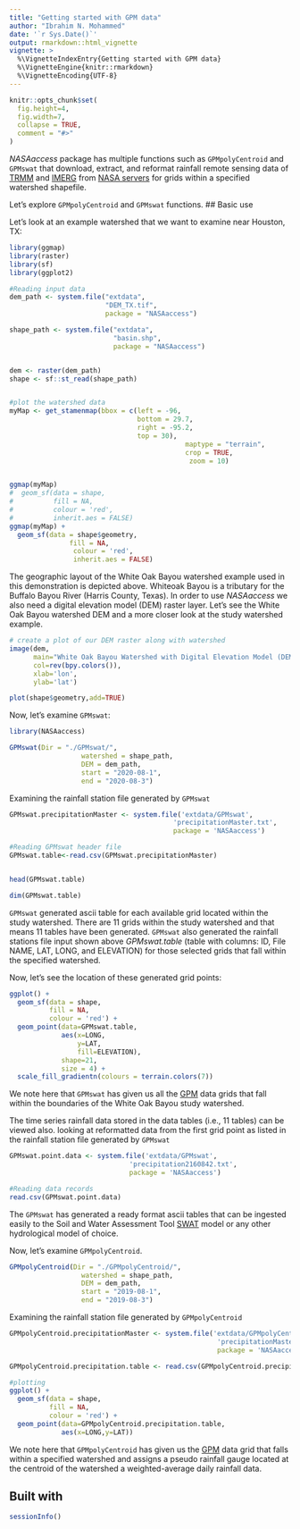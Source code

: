 ```yaml
---
title: "Getting started with GPM data"
author: "Ibrahim N. Mohammed"
date: '`r Sys.Date()`'
output: rmarkdown::html_vignette
vignette: >
  %\VignetteIndexEntry{Getting started with GPM data}
  %\VignetteEngine{knitr::rmarkdown}
  %\VignetteEncoding{UTF-8}
---
```


```r
knitr::opts_chunk$set(
  fig.height=4, 
  fig.width=7,
  collapse = TRUE,
  comment = "#>"
)
```

_NASAaccess_ package has multiple functions such as `GPMpolyCentroid` and `GPMswat` that download, extract, and reformat rainfall remote sensing data of [TRMM](https://gpm.nasa.gov/missions/trmm) and [IMERG](https://gpm.nasa.gov/data/imerg) from [NASA servers](https://gpm.nasa.gov/data/directory) for grids within a specified watershed shapefile.

Let's explore `GPMpolyCentroid` and `GPMswat` functions.
## Basic use

Let's look at an example watershed that we want to examine near Houston, TX:
```r
library(ggmap)
library(raster)
library(sf)
library(ggplot2)

#Reading input data
dem_path <- system.file("extdata", 
                        "DEM_TX.tif", 
                        package = "NASAaccess")

shape_path <- system.file("extdata", 
                          "basin.shp", 
                          package = "NASAaccess")


dem <- raster(dem_path)
shape <- sf::st_read(shape_path)


#plot the watershed data
myMap <- get_stamenmap(bbox = c(left = -96,
                                bottom = 29.7,
                                right = -95.2,
                                top = 30),
                                            maptype = "terrain", 
                                            crop = TRUE,
                                             zoom = 10)


ggmap(myMap) 
#  geom_sf(data = shape, 
#          fill = NA, 
#          colour = 'red', 
#          inherit.aes = FALSE) 
ggmap(myMap) +
  geom_sf(data = shape$geometry,
               fill = NA, 
                colour = 'red', 
                inherit.aes = FALSE)
```


The geographic layout of the White Oak Bayou watershed example used in this demonstration is depicted above. Whiteoak Bayou is a tributary for the Buffalo Bayou River (Harris County, Texas). In order to use _NASAaccess_ we also need a digital elevation model (DEM) raster layer. Let's see the White Oak Bayou watershed DEM and a more closer look at the study watershed example.


```r
# create a plot of our DEM raster along with watershed
image(dem, 
      main="White Oak Bayou Watershed with Digital Elevation Model (DEM)", 
      col=rev(bpy.colors()), 
      xlab='lon', 
      ylab='lat')

plot(shape$geometry,add=TRUE)

```


Now, let's examine `GPMswat`:

```r
library(NASAaccess)

GPMswat(Dir = "./GPMswat/",
                  watershed = shape_path,
                  DEM = dem_path,
                  start = "2020-08-1",
                  end = "2020-08-3")
```


Examining the rainfall station file generated by `GPMswat`

```r
GPMswat.precipitationMaster <- system.file('extdata/GPMswat',
                                         'precipitationMaster.txt', 
                                         package = 'NASAaccess')

#Reading GPMswat header file
GPMswat.table<-read.csv(GPMswat.precipitationMaster)


head(GPMswat.table)

dim(GPMswat.table)
```

`GPMswat` generated ascii table for each available grid located within the study watershed. There are 11 grids within the study watershed and that means 11 tables have been generated. `GPMswat` also generated the rainfall stations file input shown above *GPMswat.table* (table with columns: ID, File NAME, LAT, LONG, and ELEVATION) for those selected grids that fall within the specified watershed.


Now, let's see the location of these generated grid points:

```r
ggplot() + 
  geom_sf(data = shape, 
          fill = NA, 
          colour = 'red') +
  geom_point(data=GPMswat.table,
             aes(x=LONG,
                 y=LAT,
                 fill=ELEVATION), 
             shape=21, 
             size = 4) +
  scale_fill_gradientn(colours = terrain.colors(7))

```


We note here that `GPMswat` has given us all the [GPM](https://gpm.nasa.gov/data/imerg) data grids that fall within the boundaries of the White Oak Bayou study watershed.

The time series rainfall data stored in the data tables (i.e., 11 tables) can be viewed also.
looking at reformatted data from the first grid point as listed in the rainfall station file generated by `GPMswat`

```r
GPMswat.point.data <- system.file('extdata/GPMswat',
                              'precipitation2160842.txt', 
                              package = 'NASAaccess')

#Reading data records
read.csv(GPMswat.point.data)


```

The `GPMswat` has generated a ready format ascii tables that can be ingested easily to the Soil and Water Assessment Tool [SWAT](https://swat.tamu.edu/) model or any other hydrological model of choice.



Now, let's examine `GPMpolyCentroid`.

```r
GPMpolyCentroid(Dir = "./GPMpolyCentroid/",
                  watershed = shape_path,
                  DEM = dem_path,
                  start = "2019-08-1",
                  end = "2019-08-3")
```


Examining the rainfall station file generated by `GPMpolyCentroid`

```r

GPMpolyCentroid.precipitationMaster <- system.file('extdata/GPMpolyCentroid',
                                                    'precipitationMaster.txt', 
                                                    package = 'NASAaccess')

GPMpolyCentroid.precipitation.table <- read.csv(GPMpolyCentroid.precipitationMaster)

#plotting
ggplot() + 
  geom_sf(data = shape, 
          fill = NA, 
          colour = 'red') +
  geom_point(data=GPMpolyCentroid.precipitation.table,
             aes(x=LONG,y=LAT))
```


We note here that `GPMpolyCentroid` has given us the [GPM](https://gpm.nasa.gov/data/imerg) data grid that falls within a specified watershed and assigns a pseudo rainfall gauge located at the centroid of the watershed a weighted-average daily rainfall data. 


## Built with

```r
sessionInfo()


```
